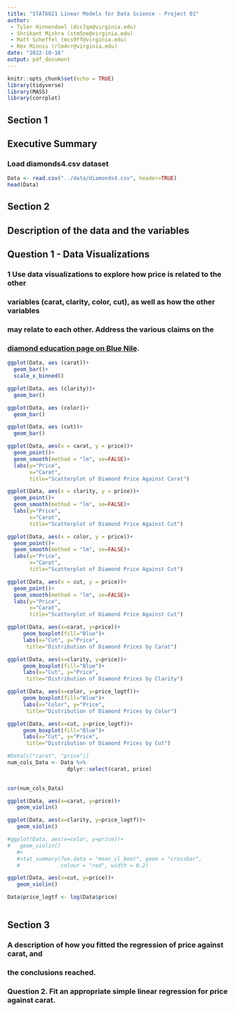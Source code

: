 ```yaml
---
title: "STAT6021 Linear Models for Data Science - Project 01"
author: 
 - Tyler Hinnendael (dcc7qe@virginia.edu) 
 - Shrikant Mishra (stm5ne@virginia.edu)
 - Matt Scheffel (mcs9ff@virginia.edu)
 - Rex Minnis (rlm4cr@virginia.edu)
date: "2022-10-16"
output: pdf_document
---
```


```r
knitr::opts_chunk$set(echo = TRUE)
library(tidyverse)
library(MASS)
library(corrplot)
```

## Section 1
## Executive Summary

### Load diamonds4.csv dataset

```r
Data <- read.csv("../data/diamonds4.csv", header=TRUE)
head(Data)
```

## Section 2
##  Description of the data and the variables


## Question 1 - Data Visualizations

### 1 Use data visualizations to explore how price is related to the other 
### variables (carat, clarity, color, cut), as well as how the other variables 
### may relate to each other. Address the various claims on the 
### [diamond education page on Blue Nile](https://www.bluenile.com/education/diamonds).

```r
ggplot(Data, aes (carat))+
  geom_bar()+
  scale_x_binned()

```

```r
ggplot(Data, aes (clarity))+
  geom_bar()
```

```r
ggplot(Data, aes (color))+
  geom_bar()
```

```r
ggplot(Data, aes (cut))+
  geom_bar()
```

```r
ggplot(Data, aes(x = carat, y = price))+
  geom_point()+
  geom_smooth(method = "lm", se=FALSE)+
  labs(y="Price", 
       x="Carat", 
       title="Scatterplot of Diamond Price Against Carat")
```

```r
ggplot(Data, aes(x = clarity, y = price))+
  geom_point()+
  geom_smooth(method = "lm", se=FALSE)+
  labs(y="Price", 
       x="Carat", 
       title="Scatterplot of Diamond Price Against Cut")
```

```r
ggplot(Data, aes(x = color, y = price))+
  geom_point()+
  geom_smooth(method = "lm", se=FALSE)+
  labs(y="Price", 
       x="Carat", 
       title="Scatterplot of Diamond Price Against Cut")
```

```r
ggplot(Data, aes(x = cut, y = price))+
  geom_point()+
  geom_smooth(method = "lm", se=FALSE)+
  labs(y="Price", 
       x="Carat", 
       title="Scatterplot of Diamond Price Against Cut")
```


```r
ggplot(Data, aes(x=carat, y=price))+
     geom_boxplot(fill="Blue")+
     labs(x="Cut", y="Price",
      title="Distribution of Diamond Prices by Carat")
```


```r
ggplot(Data, aes(x=clarity, y=price))+
     geom_boxplot(fill="Blue")+
     labs(x="Cut", y="Price",
      title="Distribution of Diamond Prices by Clarity")
```


```r
ggplot(Data, aes(x=color, y=price_logtf))+
     geom_boxplot(fill="Blue")+
     labs(x="Color", y="Price",
      title="Distribution of Diamond Prices by Color")
```



```r
ggplot(Data, aes(x=cut, y=price_logtf))+
     geom_boxplot(fill="Blue")+
     labs(x="Cut", y="Price",
      title="Distribution of Diamond Prices by Cut")
```

```r
#Data[c("carat", "price")]
num_cols_Data <- Data %>%
                   dplyr::select(carat, price)
                  

cor(num_cols_Data)

```




```r
ggplot(Data, aes(x=carat, y=price))+
   geom_violin()
```


```r
ggplot(Data, aes(x=clarity, y=price_logtf))+
   geom_violin()
```


```r
#ggplot(Data, aes(x=color, y=price))+
#   geom_violin()
   #+
   #stat_summary(fun.data = "mean_cl_boot", geom = "crossbar",
   #             colour = "red", width = 0.2)
```

```r
ggplot(Data, aes(x=cut, y=price))+
   geom_violin()
```


```r
Data$price_logtf <- log(Data$price)
```


```r

```

## Section  3

### A description of how you fitted the regression of price against carat, and 
### the conclusions reached.

### Question 2. Fit an appropriate simple linear regression for price against carat.








